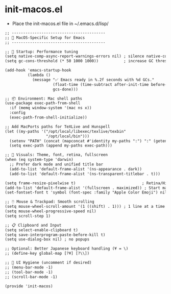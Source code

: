 # init-macos.el

- Place the init-macos.el file in ~/.emacs.d/lisp/

```default
;; -----------------------------------------
;; 🍎 MacOS-Specific Setup for Emacs
;; -----------------------------------------

;; 🧠 Startup: Performance tuning
(setq native-comp-async-report-warnings-errors nil) ; silence native-comp warnings
(setq gc-cons-threshold (* 50 1000 1000))           ; increase GC threshold for faster startup

(add-hook 'emacs-startup-hook
          (lambda ()
            (message "✅ Emacs ready in %.2f seconds with %d GCs."
                     (float-time (time-subtract after-init-time before-init-time))
                     gcs-done)))

;; 📦 Environment: Mac shell paths
(use-package exec-path-from-shell
  :if (memq window-system '(mac ns x))
  :config
  (exec-path-from-shell-initialize))

;; Add MacPorts paths for TeXLive and Hunspell
(let ((my-paths '("/opt/local/libexec/texlive/texbin"
                  "/opt/local/bin")))
  (setenv "PATH" (concat (mapconcat #'identity my-paths ":") ":" (getenv "PATH")))
  (setq exec-path (append my-paths exec-path)))

;; 🎨 Visuals: Theme, font, retina, fullscreen
(when (eq system-type 'darwin)
  ;; Prefer dark mode and unified title bar
  (add-to-list 'default-frame-alist '(ns-appearance . dark))
  (add-to-list 'default-frame-alist '(ns-transparent-titlebar . t)))

(setq frame-resize-pixelwise t)                             ; Retina/HiDPI fix
(add-to-list 'default-frame-alist '(fullscreen . maximized)) ; Start maximized
(set-fontset-font t 'symbol (font-spec :family "Apple Color Emoji") nil 'prepend)

;; 🖱️ Mouse & Trackpad: Smooth scrolling
(setq mouse-wheel-scroll-amount '(1 ((shift) . 1))) ; 1 line at a time
(setq mouse-wheel-progressive-speed nil)
(setq scroll-step 1)

;; 📋 Clipboard and Input
(setq select-enable-clipboard t)
(setq save-interprogram-paste-before-kill t)
(setq use-dialog-box nil) ; no popups

;; Optional: Better Japanese keyboard handling (¥ = \)
;; (define-key global-map [?¥] [?\\])

;; 🧼 UI Hygiene (uncomment if desired)
;; (menu-bar-mode -1)
;; (tool-bar-mode -1)
;; (scroll-bar-mode -1)

(provide 'init-macos)
```

